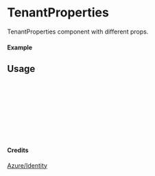 
<Meta of={TenantProperties} title="Azure/Identity/TenantProperties" />

# TenantProperties

TenantProperties component with different props.

#### Example

<Canvas of={TenantProperties.Primary} />

## Usage

```ts
import { TenantProperties } from "yadl-ui";

const Example = () => {
  return (
      <TenantProperties />
  );
};

export default Example;
```

#### Credits
[Azure/Identity](https://learn.microsoft.com/en-us/azure/architecture/icons/)
